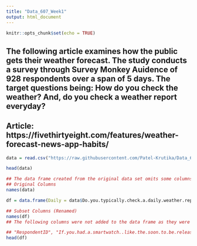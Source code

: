 ---
title: "Data_607_Week1"
output: html_document
---


```{r setup, include=FALSE}
knitr::opts_chunk$set(echo = TRUE)
```

## The following article examines how the public gets their weather forecast. The study conducts a survey through Survey Monkey Auidence of 928 respondents over a span of 5 days. The target questions being: How do you check the weather? And, do you check a weather report everyday?

## Article: https://fivethirtyeight.com/features/weather-forecast-news-app-habits/



```{r data}
data = read.csv("https://raw.githubusercontent.com/Patel-Krutika/Data_607/main/weather-check.csv")
```


```{r data_view}
head(data)
```


```{r data_trans}
## The data frame created from the original data set omits some columns not directly relevant to the question being answered.
## Original Columns
names(data)

df = data.frame(Daily = data$Do.you.typically.check.a.daily.weather.report., Source = data$How.do.you.typically.check.the.weather., Specific_Source = data$A.specific.website.or.app..please.provide.the.answer., Check_On_Apple_Watch = data$If.you.had.a.smartwatch..like.the.soon.to.be.released.Apple.Watch...how.likely.or.unlikely.would.you.be.to.check.the.weather.on.that.device., Age = data$Age, Gender = data$What.is.your.gender.)

## Subset Columns (Renamed)
names(df)
## The following columns were not added to the data frame as they were not directly relevant to the questions being answered, and would not aid in any direct analysis.

## "RespondentID", "If.you.had.a.smartwatch..like.the.soon.to.be.released.Apple.Watch...how.likely.or.unlikely.would.you.be.to.check.the.weather.on.that.device.", "How.much.total.combined.money.did.all.members.of.your.HOUSEHOLD.earn.last.year.", "US.Region"
head(df)
```